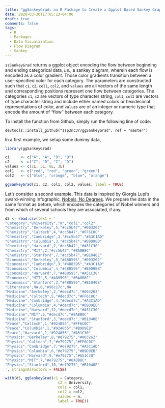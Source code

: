 ```yaml
---
title: "ggSankeyGrad: an R Package to Create a Ggplot Based Sankey Graphic That Encodes Flows With a Color Gradient"
date: 2020-03-30T17:05:13-04:00
draft: true
comments: false
tags:
  - R
  - Packages
  - Data Visualization
  - Flow Diagram
  - Sankey
---
```


`ssSankeyGrad` returns a ggplot object encoding the flow between beginning and ending categorical data, _i.e._, a sankey diagram, wherein each flow is encoded as a color gradient. Those color gradients transition between a user-specified color for each category. The parameters are constructed such that `c1`, `c2`, `col1`, `col2`, and `values` are all vectors of the same length and corresponding positions represent one flow between categories. The categories `c1`, `c2` are vectors of type character string, `col1`, `col2` are vectors of type character string and include either named colors or hexidecimal representations of color, and `values` are of an integer or numeric type that encode the amount of "flow" between each category.

To install the function from Github, simply run the following line of code:

```
devtools::install_github("ssp3nc3r/ggSankeyGrad", ref = "master")
```

In a first example, we setup some dummy data,

```r
library(ggSankeyGrad)

c1     <- c("A", "A", "B", "B")
c2     <- c("C", "D", "C", "D")
values <- c(2L, 5L, 8L, 3L)
col1   <- c("red", "red", "green", "green")
col2   <- c("blue", "orange", "blue", "orange")

ggSankeyGrad(c1, c2, col1, col2, values, label = TRUE)
```

Let's consider a second example. This data is inspired by Giorgia Lupi's award-winning infographic, [Nobels, No Degrees](https://www.informationisbeautifulawards.com/showcase/204-nobels-no-degrees). We prepare the data in the same format as before, which encodes the categories of Nobel winners and from which of several schools they are associated, if any.

```r
d5 <- read.csv(text = '
"Category","University","n","col1","col2"
"Chemistry","Berkeley",5,"#cc5b47","#003262"
"Chemistry","Caltech",4,"#cc5b47","#FF6C0C"
"Chemistry","Cambridge",3,"#cc5b47","#A3C1AD"
"Chemistry","Columbia",3,"#cc5b47","#B9D9EB"
"Chemistry","Harvard",7,"#cc5b47","#A51C30"
"Chemistry","MIT",2,"#cc5b47","#8A8B8C"
"Chemistry","Stanford",7,"#cc5b47","#B1040E"
"Economics","Berkeley",5,"#488595","#003262"
"Economics","Cambridge",3,"#488595","#A3C1AD"
"Economics","Columbia",4,"#488595","#B9D9EB"
"Economics","Harvard",7,"#488595","#A51C30"
"Economics","MIT",5,"#488595","#8A8B8C"
"Economics","Stanford",2,"#488595","#B1040E"
"Literature",NA,0,"#96c17c",NA
"Medicine","Berkeley",2,"#decd7c","#003262"
"Medicine","Caltech",5,"#decd7c","#FF6C0C"
"Medicine","Cambridge",4,"#decd7c","#A3C1AD"
"Medicine","Columbia",4,"#decd7c","#B9D9EB"
"Medicine","Harvard",12,"#decd7c","#A51C30"
"Medicine","MIT",5,"#decd7c","#8A8B8C"
"Medicine","Stanford",3,"#decd7c","#B1040E"
"Peace","Caltech",1,"#924855","#FF6C0C"
"Peace","Columbia",1,"#924855","#B9D9EB"
"Peace","Harvard",1,"#924855","#A51C30"
"Physics","Berkeley",8,"#e79275","#003262"
"Physics","Caltech",7,"#e79275","#FF6C0C"
"Physics","Cambridge",7,"#e79275","#A3C1AD"
"Physics","Columbia",6,"#e79275","#B9D9EB"
"Physics","Harvard",9,"#e79275","#A51C30"
"Physics","MIT",7,"#e79275","#8A8B8C"
"Physics","Stanford",10,"#e79275","#B1040E"
', stringsAsFactors = FALSE)

with(d5, ggSankeyGrad(c1 = Category,
                        c2 = University,
                        col1 = col1,
                        col2 = col2,
                        values = n,
                        label = TRUE))
```

